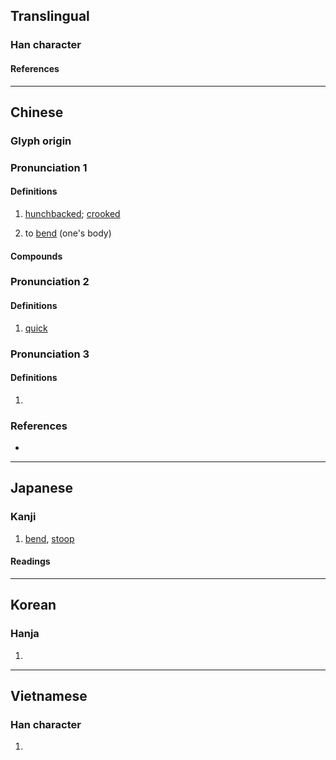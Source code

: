 {{also|偻}}
{{character info}}
==Translingual==

===Han character===
{{Han char|rn=9|rad=人|as=11|sn=13|four=25244|canj=OLLV|ids=⿰亻婁}}

====References====
{{Han ref|kx=0115.170|dkj=01045|dj=0246.050|hdz=10210.180|uh=50C2}}

----

==Chinese==
{{zh-forms|s=偻}}

===Glyph origin===
{{Han etym}}

===Pronunciation 1===
{{zh-pron
|m=僂
|c=leoi5,lau4
|mc=1+3
|oc=1+2
|cat=a,v
}}

====Definitions====
{{zh-hanzi}}

# [[hunchbacked]]; [[crooked]]
# {{lb|zh|literary}} to [[bend]] (one's body)

====Compounds====
{{zh-der|上僂|佝僂|佝僂病|傴僂|僂人|僂儸|僂指|僂行|垂白上僂|痀僂|踽僂}}

===Pronunciation 2===
{{zh-pron
|m=lǚ
|mc=2
|oc=3
|cat=a
}}

====Definitions====
{{zh-hanzi}}

# {{lb|zh|literary}} [[quick]]

===Pronunciation 3===
{{zh-pron
|m=liǔ
|cat=
}}

====Definitions====
{{zh-hanzi}}

# {{zh-only|僂翣}}

===References===
* {{R:yue:Hanzi}}

----

==Japanese==

===Kanji===
{{ja-kanji|grade=|rs=人11}}

# [[bend]], [[stoop]]

====Readings====
{{ja-readings
|goon=る
|kanon=る, ろう
|kun=かが-む
}}

----

==Korean==

===Hanja===
{{ko-hanja|루}}

# {{rfdef|ko|sort=人11}}

----

==Vietnamese==

===Han character===
{{vi-readings|reading=[[lũ]]|rs=人11}}

# {{rfdef|vi|sort=人11}}